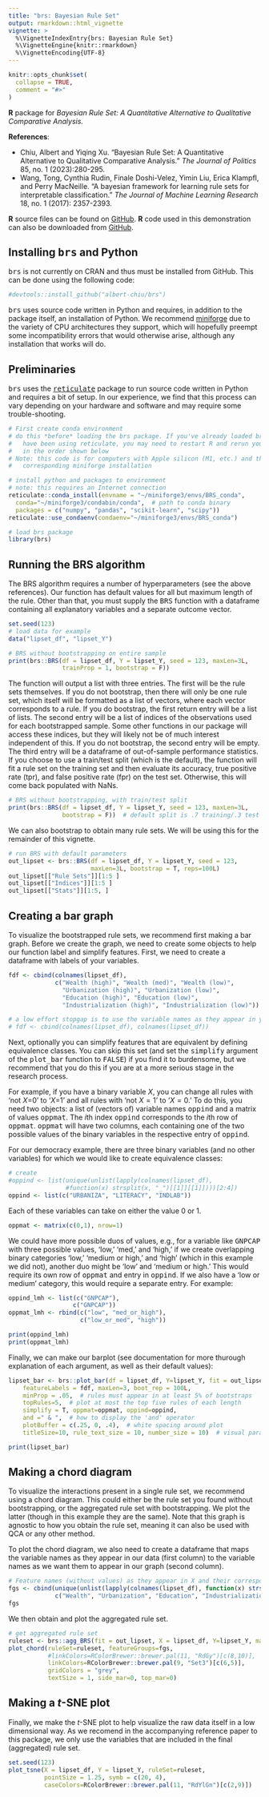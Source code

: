 ```yaml
---
title: "brs: Bayesian Rule Set"
output: rmarkdown::html_vignette
vignette: >
  %\VignetteIndexEntry{brs: Bayesian Rule Set}
  %\VignetteEngine{knitr::rmarkdown}
  %\VignetteEncoding{UTF-8}
---
```


```r
knitr::opts_chunk$set(
  collapse = TRUE,
  comment = "#>"
)
```

**R** package for *Bayesian Rule Set: A Quantitative Alternative to Qualitative Comparative Analysis.*

**References**: 
 
 - Chiu, Albert and Yiqing Xu. "Bayesian Rule Set: A Quantitative Alternative to Qualitative Comparative Analysis." *The Journal of Politics* 85, no. 1 (2023):280-295. 
 - Wang, Tong, Cynthia Rudin, Finale Doshi-Velez, Yimin Liu, Erica Klampfl, and Perry MacNeille. "A bayesian framework for learning rule sets for interpretable classification." *The Journal of Machine Learning Research* 18, no. 1 (2017): 2357-2393.
 
**R** source files can be found on [GitHub](https://github.com/albert-chiu/brs). **R** code used in this demonstration can also be downloaded from [GitHub](https://github.com/albert-chiu/brs/tree/main/vignettes).

## Installing <tt>brs</tt> and Python
<tt>brs</tt> is not currently on CRAN and thus must be installed from GitHub. This can be done using the following code: 

```r
#devtools::install_github("albert-chiu/brs")
```

<tt>brs</tt> uses source code written in Python and requires, in addition to the package itself, an installation of Python. We recommend [miniforge](https://github.com/conda-forge/miniforge) due to the variety of CPU architectures they support, which will hopefully preempt some incompatibility errors that would otherwise arise, although any installation that works will do.

## Preliminaries
<tt>brs</tt> uses the [<tt>reticulate</tt>](https://rstudio.github.io/reticulate/) package to run source code written in Python and requires a bit of setup. In our experience, we find that this process can vary depending on your hardware and software and may require some trouble-shooting. 

```r
# First create conda environment 
# do this *before* loading the brs package. If you've already loaded brs or 
#   have been using reticulate, you may need to restart R and rerun your code
#   in the order shown below
# Note: this code is for computers with Apple silicon (M1, etc.) and the 
#   corresponding miniforge installation 

# install python and packages to environment
# note: this requires an Internet connection
reticulate::conda_install(envname = "~/miniforge3/envs/BRS_conda",
  conda="~/miniforge3/condabin/conda",  # path to conda binary
  packages = c("numpy", "pandas", "scikit-learn", "scipy"))
reticulate::use_condaenv(condaenv="~/miniforge3/envs/BRS_conda")  

# load brs package
library(brs)
```

## Running the BRS algorithm
The BRS algorithm requires a number of hyperparameters (see the above references). Our function has default values for all but maximum length of the rule. Other than that, you must supply the <tt>BRS</tt> function with a dataframe containing all explanatory variables and a separate outcome vector.
```r
set.seed(123)
# load data for example
data("lipset_df", "lipset_Y")  

# BRS without bootstrapping on entire sample
print(brs::BRS(df = lipset_df, Y = lipset_Y, seed = 123, maxLen=3L, 
               trainProp = 1, bootstrap = F))
```
The function will output a list with three entries. The first will be the rule sets themselves. If you do not bootstrap, then there will only be one rule set, which itself will be formatted as a list of vectors, where each vector corresponds to a rule. If you do bootstrap, the first return entry will be a list of lists. The second entry will be a list of indices of the observations used for each bootstrapped sample. Some other functions in our package will access these indices, but they will likely not be of much interest independent of this. If you do not bootstrap, the second entry will be empty. The third entry will be a dataframe of out-of-sample performance statistics. If you choose to use a train/test split (which is the default), the function will fit a rule set on the training set and then evaluate its accuracy, true positive rate (tpr), and false positive rate (fpr) on the test set. Otherwise, this will come back populated with NaNs. 

```r
# BRS without bootstrapping, with train/test split
print(brs::BRS(df = lipset_df, Y = lipset_Y, seed = 123, maxLen=3L, 
               bootstrap = F))  # default split is .7 training/.3 test
```

We can also bootstrap to obtain many rule sets. We will be using this for the remainder of this vignette.
```r
# run BRS with default parameters
out_lipset <- brs::BRS(df = lipset_df, Y = lipset_Y, seed = 123, 
                       maxLen=3L, bootstrap = T, reps=100L)
out_lipset[["Rule Sets"]][1:5 ]
out_lipset[["Indices"]][1:5 ]
out_lipset[["Stats"]][1:5, ]
```

## Creating a bar graph
To visualize the bootstrapped rule sets, we recommend first making a bar graph. Before we create the graph, we need to create some objects to help our function label and simplify features. First, we need to create a dataframe with labels of your variables.

```r
fdf <- cbind(colnames(lipset_df),
             c("Wealth (high)", "Wealth (med)", "Wealth (low)",
               "Urbanization (high)", "Urbanization (low)", 
               "Education (high)", "Education (low)", 
               "Industrialization (high)", "Industrialization (low)"))

# a low effort stopgap is to use the variable names as they appear in your data:
# fdf <- cbind(colnames(lipset_df), colnames(lipset_df))
```

Next, optionally you can simplify features that are equivalent by defining equivalence classes. You can skip this set (and set the <tt>simplify</tt> argument of the <tt>plot_bar</tt> function to <tt>FALSE</tt>) if you find it to burdensome, but we recommend that you do this if you are at a more serious stage in the research process. 

For example, if you have a binary variable $X$, you can change all rules with 'not $X$=0' to '$X$=1' and all rules with 'not $X=1$' to '$X=0$.' To do this, you need two objects: a list of (vectors of) variable names <tt>oppind</tt> and a matrix of values <tt>oppmat</tt>. The $i$th index <tt>oppind</tt> corresponds to the $i$th row of <tt>oppmat</tt>. <tt>oppmat</tt> will have two columns, each containing one of the two possible values of the binary variables in the respective entry of <tt>oppind</tt>.

For our democracy example, there are three binary variables (and no other variables) for which we would like to create equivalence classes:
```r
# create 
#oppind <- list(unique(unlist(lapply(colnames(lipset_df), 
                #function(x) strsplit(x, "_")[[1]][[1]])))[2:4])
oppind <- list(c("URBANIZA", "LITERACY", "INDLAB"))
```
Each of these variables can take on either the value 0 or 1. 
```r
oppmat <- matrix(c(0,1), nrow=1)
```
We could have more possible duos of values, e.g., for a variable like <tt>GNPCAP</tt> with three possible values, 'low,' 'med,' and 'high,' if we create overlapping binary categories 'low,' 'medium or high,' and 'high' (which in this example we did not), another duo might be 'low' and 'medium or high.' This would require its own row of <tt>oppmat</tt> and entry in <tt>oppind</tt>. If we also have a 'low or medium' category, this would require a separate entry. For example:

```r
oppind_lmh <- list(c("GNPCAP"),
                  c("GNPCAP"))
oppmat_lmh <- rbind(c("low", "med_or_high"), 
                    c("low_or_med", "high"))

print(oppind_lmh)
print(oppmat_lmh)
```

Finally, we can make our barplot (see documentation for more thurough explanation of each argument, as well as their default values):
```r
lipset_bar <- brs::plot_bar(df = lipset_df, Y=lipset_Y, fit = out_lipset, 
    featureLabels = fdf, maxLen=3, boot_rep = 100L,
    minProp = .05,  # rules must appear in at least 5% of bootstraps
    topRules=5,  # plot at most the top five rules of each length
    simplify = T, oppmat=oppmat, oppind=oppind, 
    and =" & ",  # how to display the 'and' operator
    plotBuffer = c(.25, 0, .4),  # white spacing around plot
    titleSize=10, rule_text_size = 10, number_size = 10)  # visual parameters
```

```r
print(lipset_bar)
```


## Making a chord diagram
To visualize the interactions present in a single rule set, we recommend using a chord diagram. This could either be the rule set you found without bootstrapping, or the aggregated rule set with bootstrapping. We plot the latter (though in this example they are the same). Note that this graph is agnostic to how you obtain the rule set, meaning it can also be used with QCA or any other method.

To plot the chord diagram, we also need to create a dataframe that maps the variable names as they appear in our data (first column) to the variable names as we want them to appear in our graph (second column).
```r
# Feature names (without values) as they appear in X and their corresponding labels
fgs <- cbind(unique(unlist(lapply(colnames(lipset_df), function(x) strsplit(x, "_")[[1]][[1]]))),
             c("Wealth", "Urbanization", "Education", "Industrialization"))
fgs
```

We then obtain and plot the aggregated rule set.
```r
# get aggregated rule set
ruleset <- brs::agg_BRS(fit = out_lipset, X = lipset_df, Y=lipset_Y, maxLen=3)
plot_chord(ruleSet=ruleset, featureGroups=fgs,
           #linkColors=RColorBrewer::brewer.pal(11, "RdGy")[c(8,10)], 
           linkColors=RColorBrewer::brewer.pal(9, "Set3")[c(6,5)], 
           gridColors = "grey", 
           textSize = 1, side_mar=0, top_mar=0)
```


## Making a _t_-SNE plot
Finally, we make the _t_-SNE plot to help visualize the raw data itself in a low dimensional way. As we recomend in the accompanying reference paper to this package, we only use the variables that are included in the final (aggregated) rule set.
```r
set.seed(123)
plot_tsne(X = lipset_df, Y = lipset_Y, ruleSet=ruleset,
          pointSize = 1.25, symb = c(20, 4),
          caseColors=RColorBrewer::brewer.pal(11, "RdYlGn")[c(2,9)])
```
